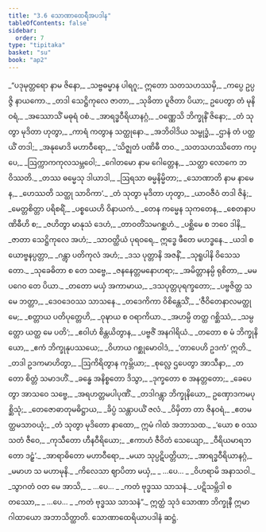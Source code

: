 ```yaml
---
title: "3.6 သောဏာထေရီအပဒါန"
tableOfContents: false
sidebar:
  order: 7
type: "tipitaka"
basket: "su"
book: "ap2"
---
```



<DynamicBreadcrumb />

<Division number="220" book="ap2">

<Paragraph number="924" type="verses" book="ap2">
_“ပဒုမုတ္တရော နာမ ဇိနော,_  
_သဗ္ဗဓမ္မာန ပါရဂူ;_  
ဣတော သတသဟဿမှိ,_  
_ကပ္ပေ ဥပ္ပဇ္ဇိ နာယကော._  

</Paragraph>

</Division>
<Division number="221" book="ap2">

<Paragraph number="925" type="verses" book="ap2">
_တဒါ သေဋ္ဌိကုလေ ဇာတာ,_  
_သုခိတာ ပူဇိတာ ပိယာ;_  
ဥပေတွာ တံ မုနိဝရံ,_  
_အဿောသိံ မဓုရံ ဝစံ._  

</Paragraph>

</Division>
<Division number="222" book="ap2">

<Paragraph number="926" type="verses" book="ap2">
_အာရဒ္ဓဝီရိယာနဂ္ဂံ,_  
_ဝဏ္ဏေသိ ဘိက္ခုနိံ ဇိနော;_  
_တံ သုတွာ မုဒိတာ ဟုတွာ,_  
_ကာရံ ကတွာန သတ္ထုနော._  

</Paragraph>

</Division>
<Division number="223" book="ap2">

<Paragraph number="927" type="verses" book="ap2">
_အဘိဝါဒိယ သမ္ဗုဒ္ဓံ,_  
_ဌာနံ တံ ပတ္ထယိံ တဒါ;_  
_အနုမောဒိ မဟာဝီရော,_  
_‘သိဇ္ဈတံ ပဏိဓီ တဝ._  

</Paragraph>

</Division>
<Division number="224" book="ap2">

<Paragraph number="928" type="verses" book="ap2">
_သတသဟဿိတော ကပ္ပေ,_  
_ဩက္ကာကကုလသမ္ဘဝေါ;_  
_ဂေါတမော နာမ ဂေါတ္တေန,_  
_သတ္ထာ လောကေ ဘဝိဿတိ._  

</Paragraph>

</Division>
<Division number="225" book="ap2">

<Paragraph number="929" type="verses" book="ap2">
_တဿ ဓမ္မေသု ဒါယာဒါ,_  
_ဩရသာ ဓမ္မနိမ္မိတာ;_  
_သောဏာတိ နာမ နာမေန,_  
_ဟေဿတိ သတ္ထု သာဝိကာ’._  

</Paragraph>

</Division>
<Division number="226" book="ap2">

<Paragraph number="930" type="verses" book="ap2">
_တံ သုတွာ မုဒိတာ ဟုတွာ,_  
_ယာဝဇီဝံ တဒါ ဇိနံ;_  
_မေတ္တစိတ္တာ ပရိစရိံ,_  
_ပစ္စယေဟိ ဝိနာယကံ._  

</Paragraph>

</Division>
<Division number="227" book="ap2">

<Paragraph number="931" type="verses" book="ap2">
_တေန ကမ္မေန သုကတေန,_  
_စေတနာပဏိဓီဟိ စ;_  
_ဇဟိတွာ မာနုသံ ဒေဟံ,_  
_တာဝတိံသမဂစ္ဆဟံ._  

</Paragraph>

</Division>
<Division number="228" book="ap2">

<Paragraph number="932" type="verses" book="ap2">
_ပစ္ဆိမေ စ ဘဝေ ဒါနိ,_  
_ဇာတာ သေဋ္ဌိကုလေ အဟံ;_  
_သာဝတ္ထိယံ ပုရဝရေ,_  
ဣဒ္ဓေ ဖီတေ မဟဒ္ဓနေ._  

</Paragraph>

</Division>
<Division number="229" book="ap2">

<Paragraph number="933" type="verses" book="ap2">
_ယဒါ စ ယောဗ္ဗနပ္ပတ္တာ,_  
_ဂန္တွာ ပတိကုလံ အဟံ;_  
_ဒသ ပုတ္တာနိ အဇနိံ,_  
_သုရူပါနိ ဝိသေသတော._  

</Paragraph>

</Division>
<Division number="230" book="ap2">

<Paragraph number="934" type="verses" book="ap2">
_သုခေဓိတာ စ တေ သဗ္ဗေ,_  
_ဇနနေတ္တမနောဟရာ;_  
_အမိတ္တာနမ္ပိ ရုစိတာ,_  
_မမ ပဂေဝ တေ ပိယာ._  

</Paragraph>

</Division>
<Division number="231" book="ap2">

<Paragraph number="935" type="verses" book="ap2">
_တတော မယှံ အကာမာယ,_  
_ဒသပုတ္တပုရက္ခတော;_  
_ပဗ္ဗဇိတ္ထ သ မေ ဘတ္တာ,_  
_ဒေဝဒေဝဿ သာသနေ._  

</Paragraph>

</Division>
<Division number="232" book="ap2">

<Paragraph number="936" type="verses" book="ap2">
_တဒေကိကာ ဝိစိန္တေသိံ,_  
_‘ဇီဝိတေနာလမတ္ထု မေ;_  
_စတ္တာယ ပတိပုတ္တေဟိ,_  
_ဝုဍ္ဎာယ စ ဝရာကိယာ._  

</Paragraph>

</Division>
<Division number="233" book="ap2">

<Paragraph number="937" type="verses" book="ap2">
_အဟမ္ပိ တတ္ထ ဂစ္ဆိဿံ,_  
_သမ္ပတ္တော ယတ္ထ မေ ပတိ’;_  
_ဧဝါဟံ စိန္တယိတွာန,_  
_ပဗ္ဗဇိံ အနဂါရိယံ._  

</Paragraph>

</Division>
<Division number="234" book="ap2">

<Paragraph number="938" type="verses" book="ap2">
_တတော စ မံ ဘိက္ခုနိယော,_  
_ဧကံ ဘိက္ခုနုပဿယေ;_  
_ဝိဟာယ ဂစ္ဆုမောဝါဒံ,_  
_‘တာပေဟိ ဥဒကံ’ ဣတိ._  

</Paragraph>

</Division>
<Division number="235" book="ap2">

<Paragraph number="939" type="verses" book="ap2">
_တဒါ ဥဒကမာဟိတွာ,_  
_ဩကိရိတွာန ကုမ္ဘိယာ;_  
_စုလ္လေ ဌပေတွာ အာသီနာ,_  
_တတော စိတ္တံ သမာဒဟိံ._  

</Paragraph>

</Division>
<Division number="236" book="ap2">

<Paragraph number="940" type="verses" book="ap2">
_ခန္ဓေ အနိစ္စတော ဒိသွာ,_  
_ဒုက္ခတော စ အနတ္တတော;_  
_ခေပေတွာ အာသဝေ သဗ္ဗေ,_  
_အရဟတ္တမပါပုဏိံ._  

</Paragraph>

</Division>
<Division number="237" book="ap2">

<Paragraph number="941" type="verses" book="ap2">
_တဒါဂန္တွာ ဘိက္ခုနိယော,_  
ဥဏှောဒကမပုစ္ဆိသုံ;_  
_တေဇောဓာတုမဓိဋ္ဌာယ,_  
_ခိပ္ပံ သန္တာပယိံ ဇလံ._  

</Paragraph>

</Division>
<Division number="238" book="ap2">

<Paragraph number="942" type="verses" book="ap2">
_ဝိမှိတာ တာ ဇိနဝရံ,_  
_ဧတမတ္ထမသာဝယုံ;_  
_တံ သုတွာ မုဒိတော နာထော,_  
ဣမံ ဂါထံ အဘာသထ._  

</Paragraph>

</Division>
<Division number="239" book="ap2">

<Paragraph number="943" type="verses" book="ap2">
_‘ယော စ ဝဿသတံ ဇီဝေ,_  
_ကုသီတော ဟီနဝီရိယော;_  
_ဧကာဟံ ဇီဝိတံ သေယျော,_  
_ဝီရိယမာရဘတော ဒဠှံ’._  

</Paragraph>

</Division>
<Division number="240" book="ap2">

<Paragraph number="944" type="verses" book="ap2">
_အာရာဓိတော မဟာဝီရော,_  
_မယာ သုပ္ပဋိပတ္တိယာ;_  
_အာရဒ္ဓဝီရိယာနဂ္ဂံ,_  
_မမာဟ သ မဟာမုနိ._  

</Paragraph>

</Division>
<Division number="241" book="ap2">

<Paragraph number="945" type="verses" book="ap2">
_ကိလေသာ ဈာပိတာ မယှံ,_  
_ …ပေ… _  
_ဝိဟရာမိ အနာသဝါ._  

</Paragraph>

</Division>
<Division number="242" book="ap2">

<Paragraph number="946" type="verses" book="ap2">
_သွာဂတံ ဝတ မေ အာသိ,_  
_ …ပေ… _  
_ကတံ ဗုဒ္ဓဿ သာသနံ._  

</Paragraph>

</Division>
<Division number="243" book="ap2">

<Paragraph number="947" type="verses" book="ap2">
_ပဋိသမ္ဘိဒါ စတဿော,_  
_ …ပေ… _  
_ကတံ ဗုဒ္ဓဿ သာသနံ”._  

</Paragraph>

<Paragraph number="948" book="ap2">
ဣတ္ထံ သုဒံ သောဏာ ဘိက္ခုနီ ဣမာ ဂါထာယော အဘာသိတ္ထာတိ.

</Paragraph>
</Division>

<Paragraph number="949" type="center" book="ap2">
သောဏာထေရိယာပဒါနံ ဆဋ္ဌံ.
</Paragraph>